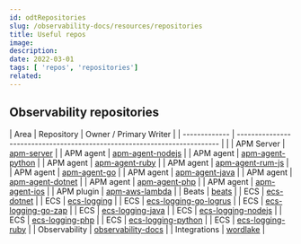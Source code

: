 ---
id: odtRepositories
slug: /observability-docs/resources/repositories
title: Useful repos
image:
description:
date: 2022-03-01
tags: [ 'repos', 'repositories']
related:
---

## Observability repositories

| Area          | Repository                                                                | Owner / Primary Writer |
| ------------- | ------------------------------------------------------------------------- | |
| APM Server    | [apm-server](https://github.com/elastic/apm-server)                       |
| APM agent     | [apm-agent-nodejs](https://github.com/elastic/apm-agent-nodejs)           |
| APM agent     | [apm-agent-python](https://github.com/elastic/apm-agent-python)           |
| APM agent     | [apm-agent-ruby](https://github.com/elastic/apm-agent-ruby)               |
| APM agent     | [apm-agent-rum-js](https://github.com/elastic/apm-agent-rum-js)           |
| APM agent     | [apm-agent-go](https://github.com/elastic/apm-agent-go)                   |
| APM agent     | [apm-agent-java](https://github.com/elastic/apm-agent-java)               |
| APM agent     | [apm-agent-dotnet](https://github.com/elastic/apm-agent-dotnet)           |
| APM agent     | [apm-agent-php](https://github.com/elastic/apm-agent-php)                 |
| APM agent     | [apm-agent-ios](https://github.com/elastic/apm-agent-ios)                 |
| APM plugin    | [apm-aws-lambda](https://github.com/elastic/apm-aws-lambda)               |
| Beats         | [beats](https://github.com/elastic/beats)                                 |
| ECS           | [ecs-dotnet](https://github.com/elastic/ecs-dotnet)                       |
| ECS           | [ecs-logging](https://github.com/elastic/ecs-logging)                     |
| ECS           | [ecs-logging-go-logrus](https://github.com/elastic/ecs-logging-go-logrus) |
| ECS           | [ecs-logging-go-zap](https://github.com/elastic/ecs-logging-go-zap)       |
| ECS           | [ecs-logging-java](https://github.com/elastic/ecs-logging-java)           |
| ECS           | [ecs-logging-nodejs](https://github.com/elastic/ecs-logging-nodejs)       |
| ECS           | [ecs-logging-php](https://github.com/elastic/ecs-logging-php)             |
| ECS           | [ecs-logging-python](https://github.com/elastic/ecs-logging-python)       |
| ECS           | [ecs-logging-ruby](https://github.com/elastic/ecs-logging-ruby)           |
| Observability | [observability-docs](https://github.com/elastic/observability-docs)       |
| Integrations  | [wordlake](https://github.com/elastic/wordlake)                           |
